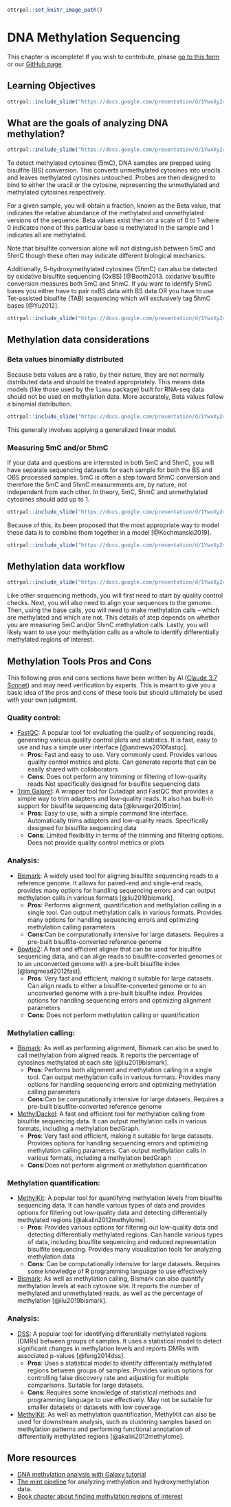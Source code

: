 
```r
ottrpal::set_knitr_image_path()
```

# DNA Methylation Sequencing

<div class = "warning">
This chapter is incomplete! If you wish to contribute, please [go to this form](https://forms.gle/dqYgmKH8XXE2ohwD9) or our [GitHub page](https://github.com/fhdsl/Choosing_Genomics_Tools).
</div>

## Learning Objectives

```r
ottrpal::include_slide("https://docs.google.com/presentation/d/1YwxXy2rnUgbx_7B7ENH9wpDX-j6JpJz6lGVzOkjo0qY/edit#slide=id.g12890ae15d7_0_91")
```

## What are the goals of analyzing DNA methylation?

```r
ottrpal::include_slide("https://docs.google.com/presentation/d/1YwxXy2rnUgbx_7B7ENH9wpDX-j6JpJz6lGVzOkjo0qY/edit#slide=id.g14492c87338_0_10")
```

To detect methylated cytosines (5mC), DNA samples are prepped using bisulfite (BS) conversion. This converts unmethylated cytosines into uracils and leaves methylated cytosines untouched. Probes are then designed to bind to either the uracil or the cytosine, representing the unmethylated and methylated cytosines respectively.

For a given sample, you will obtain a fraction, known as the Beta value, that indicates the relative abundance of the methylated and unmethylated versions of the sequence. Beta values exist then on a scale of 0 to 1 where 0 indicates none of this particular base is methylated in the sample and 1 indicates all are methylated.

Note that bisulfite conversion alone will not distinguish between 5mC and 5hmC though these often may indicate different biological mechanics.

Additionally, 5-hydroxymethylated cytosines (5hmC) can also be detected by oxidative bisulfite sequencing (OxBS) [@Booth2013. oxidative bisulfite conversion measures both 5mC and 5hmC. If you want to identify 5hmC bases you either have to pair oxBS data with BS data OR you have to use Tet-assisted bisulfite (TAB) sequencing which will exclusively tag 5hmC bases [@Yu2012].

```r
ottrpal::include_slide("https://docs.google.com/presentation/d/1YwxXy2rnUgbx_7B7ENH9wpDX-j6JpJz6lGVzOkjo0qY/edit#slide=id.g17e24e1c00a_0_35")
```

## Methylation data considerations

### Beta values binomially distributed

Because beta values are a ratio, by their nature, they are not normally distributed data and should be treated appropriately. This means data models (like those used by the `limma` package) built for RNA-seq data should not be used on methylation data. More accurately, Beta values follow a binomial distribution.

```r
ottrpal::include_slide("https://docs.google.com/presentation/d/1YwxXy2rnUgbx_7B7ENH9wpDX-j6JpJz6lGVzOkjo0qY/edit#slide=id.g17e24e1c00a_0_0")
```

This generally involves applying a generalized linear model.

### Measuring 5mC and/or 5hmC

If your data and questions are interested in both 5mC and 5hmC, you will have separate sequencing datasets for each sample for both the BS and OBS processed samples. 5mC is often a step toward 5hmC conversion and therefore the 5mC and 5hmC measurements are, by nature, not independent from each other. In theory, 5mC, 5hmC and unmethylated cytosines should add up to 1.

```r
ottrpal::include_slide("https://docs.google.com/presentation/d/1YwxXy2rnUgbx_7B7ENH9wpDX-j6JpJz6lGVzOkjo0qY/edit#slide=id.g17e24e1c00a_0_42")
```

Because of this, its been proposed that the most appropriate way to model these data is to combine them together in a model [@Kochmanski2019].

```r
ottrpal::include_slide("https://docs.google.com/presentation/d/1YwxXy2rnUgbx_7B7ENH9wpDX-j6JpJz6lGVzOkjo0qY/edit#slide=id.g17e24e1c00a_0_49")
```

## Methylation data workflow

```r
ottrpal::include_slide("https://docs.google.com/presentation/d/1YwxXy2rnUgbx_7B7ENH9wpDX-j6JpJz6lGVzOkjo0qY/edit#slide=id.g17e24e1c00a_0_5")
```

Like other sequencing methods, you will first need to start by quality control checks. Next, you will also need to align your sequences to the genome. Then, using the base calls, you will need to make methylation calls -- which are methylated and which are not. This details of step depends on whether you are measuring 5mC and/or 5hmC methylation calls. Lastly, you will likely want to use your methylation calls as a whole to identify differentially methylated regions of interest.

## Methylation Tools Pros and Cons

<div class = "warning">
This following pros and cons sections have been written by AI ([Claude 3.7 Sonnet](https://poe.com/Claude-Sonnet-3.7)) and may need verification by experts. This is meant to give you a basic idea of the pros and cons of these tools but should ultimately be used with your own judgment.
</div>

### Quality control:

- [FastQC](https://www.bioinformatics.babraham.ac.uk/projects/fastqc/): A popular tool for evaluating the quality of sequencing reads, generating various quality control plots and statistics. It is fast, easy to use and has a simple user interface [@andrews2010fastqc].
  - **Pros**: Fast and easy to use. Very commonly used. Provides various quality control metrics and plots. Can generate reports that can be easily shared with collaborators
  - **Cons**: Does not perform any trimming or filtering of low-quality reads Not specifically designed for bisulfite sequencing data

- [Trim Galore!](https://www.bioinformatics.babraham.ac.uk/projects/trim_galore/): A wrapper tool for Cutadapt and FastQC that provides a simple way to trim adapters and low-quality reads. It also has built-in support for bisulfite sequencing data [@krueger2015trim].
  - **Pros**: Easy to use, with a simple command line interface. Automatically trims adapters and low-quality reads. Specifically designed for bisulfite sequencing data
  - **Cons**: Limited flexibility in terms of the trimming and filtering options. Does not provide quality control metrics or plots

### Analysis:

- [Bismark](https://www.bioinformatics.babraham.ac.uk/projects/bismark/): A widely used tool for aligning bisulfite sequencing reads to a reference genome. It allows for paired-end and single-end reads, provides many options for handling sequencing errors and can output methylation calls in various formats [@liu2019bismark].
  - **Pros**: Performs alignment, quantification and methylation calling in a single tool. Can output methylation calls in various formats. Provides many options for handling sequencing errors and optimizing methylation calling parameters
  - **Cons**:Can be computationally intensive for large datasets. Requires a pre-built bisulfite-converted reference genome

- [Bowtie2](https://github.com/BenLangmead/bowtie2): A fast and efficient aligner that can be used for bisulfite sequencing data, and can align reads to bisulfite-converted genomes or to an unconverted genome with a pre-built bisulfite index [@langmead2012fast].
  - **Pros**: Very fast and efficient, making it suitable for large datasets. Can align reads to either a bisulfite-converted genome or to an unconverted genome with a pre-built bisulfite index. Provides options for handling sequencing errors and optimizing alignment parameters
  - **Cons**: Does not perform methylation calling or quantification

### Methylation calling:

- [Bismark](https://www.bioinformatics.babraham.ac.uk/projects/bismark/): As well as performing alignment, Bismark can also be used to call methylation from aligned reads. It reports the percentage of cytosines methylated at each site [@liu2019bismark].
  - **Pros**: Performs both alignment and methylation calling in a single tool. Can output methylation calls in various formats. Provides many options for handling sequencing errors and optimizing methylation calling parameters
  - **Cons**:Can be computationally intensive for large datasets. Requires a pre-built bisulfite-converted reference genome

- [MethylDackel](https://github.com/dpryan79/MethylDackel): A fast and efficient tool for methylation calling from bisulfite sequencing data. It can output methylation calls in various formats, including a methylation bedGraph.
  - **Pros**: Very fast and efficient, making it suitable for large datasets. Provides options for handling sequencing errors and optimizing methylation calling parameters. Can output methylation calls in various formats, including a methylation bedGraph
  - **Cons**:Does not perform alignment or methylation quantification

### Methylation quantification:

- [MethylKit](https://www.bioconductor.org/packages/release/bioc/html/methylKit.html): A popular tool for quantifying methylation levels from bisulfite sequencing data. It can handle various types of data and provides options for filtering out low-quality data and detecting differentially methylated regions [@akalin2012methylome].
  - **Pros**: Provides various options for filtering out low-quality data and detecting differentially methylated regions. Can handle various types of data, including bisulfite sequencing and reduced representation bisulfite sequencing. Provides many visualization tools for analyzing methylation data
  - **Cons**: Can be computationally intensive for large datasets. Requires some knowledge of R programming language to use effectively

- [Bismark](https://www.bioinformatics.babraham.ac.uk/projects/bismark/): As well as methylation calling, Bismark can also quantify methylation levels at each cytosine site. It reports the number of methylated and unmethylated reads, as well as the percentage of methylation [@liu2019bismark].

### Analysis:

- [DSS](http://www.bioconductor.org/packages/release/bioc/vignettes/DSS/inst/doc/DSS.html): A popular tool for identifying differentially methylated regions (DMRs) between groups of samples. It uses a statistical model to detect significant changes in methylation levels and reports DMRs with associated p-values [@feng2014dss].
  - **Pros**: Uses a statistical model to identify differentially methylated regions between groups of samples. Provides various options for controlling false discovery rate and adjusting for multiple comparisons. Suitable for large datasets.
  - **Cons**: Requires some knowledge of statistical methods and programming language to use effectively. May not be suitable for smaller datasets or datasets with low coverage.

- [MethylKit](https://www.bioconductor.org/packages/release/bioc/html/methylKit.html): As well as methylation quantification, MethylKit can also be used for downstream analysis, such as clustering samples based on methylation patterns and performing functional annotation of differentially methylated regions [@akalin2012methylome].

## More resources

- [DNA methylation analysis with Galaxy tutorial](https://training.galaxyproject.org/training-material/topics/epigenetics/tutorials/methylation-seq/tutorial.html)
- [The mint pipeline](https://github.com/sartorlab/mint/blob/master/README.md) for analyzing methylation and hydroxymethylation data.
- [Book chapter about finding methylation regions of interest](https://compgenomr.github.io/book/extracting-interesting-regions-differential-methylation-and-segmentation.html)
